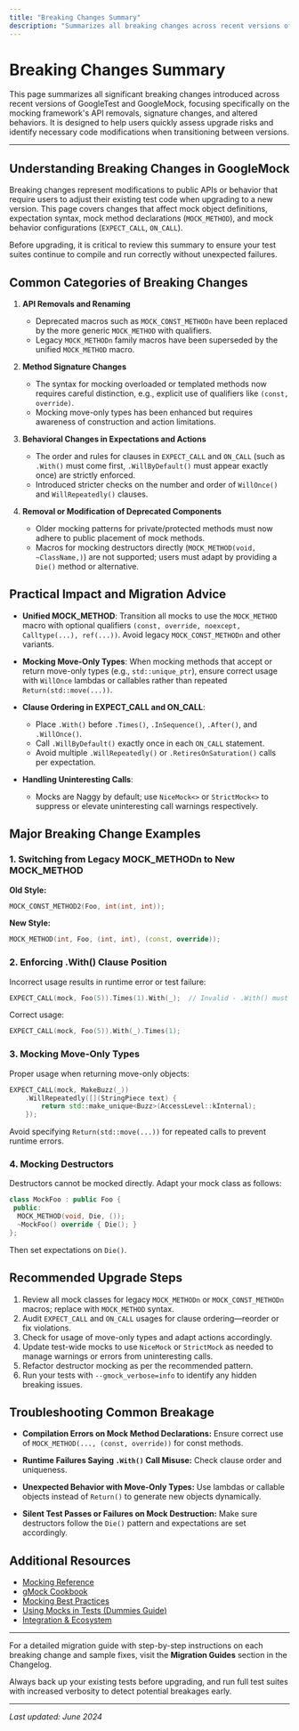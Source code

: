 ```yaml
---
title: "Breaking Changes Summary"
description: "Summarizes all breaking changes across recent versions of GoogleTest and GoogleMock, including API removals, signature changes, and altered behaviors. Helps users quickly assess upgrade risk and identify required code modifications."
---
```


# Breaking Changes Summary

This page summarizes all significant breaking changes introduced across recent versions of GoogleTest and GoogleMock, focusing specifically on the mocking framework's API removals, signature changes, and altered behaviors. It is designed to help users quickly assess upgrade risks and identify necessary code modifications when transitioning between versions.

---

## Understanding Breaking Changes in GoogleMock

Breaking changes represent modifications to public APIs or behavior that require users to adjust their existing test code when upgrading to a new version. This page covers changes that affect mock object definitions, expectation syntax, mock method declarations (`MOCK_METHOD`), and mock behavior configurations (`EXPECT_CALL`, `ON_CALL`).

Before upgrading, it is critical to review this summary to ensure your test suites continue to compile and run correctly without unexpected failures.


## Common Categories of Breaking Changes

1. **API Removals and Renaming**
   - Deprecated macros such as `MOCK_CONST_METHODn` have been replaced by the more generic `MOCK_METHOD` with qualifiers.
   - Legacy `MOCK_METHODn` family macros have been superseded by the unified `MOCK_METHOD` macro.

2. **Method Signature Changes**
   - The syntax for mocking overloaded or templated methods now requires careful distinction, e.g., explicit use of qualifiers like `(const, override)`.
   - Mocking move-only types has been enhanced but requires awareness of construction and action limitations.

3. **Behavioral Changes in Expectations and Actions**
   - The order and rules for clauses in `EXPECT_CALL` and `ON_CALL` (such as `.With()` must come first, `.WillByDefault()` must appear exactly once) are strictly enforced.
   - Introduced stricter checks on the number and order of `WillOnce()` and `WillRepeatedly()` clauses.

4. **Removal or Modification of Deprecated Components**
   - Older mocking patterns for private/protected methods must now adhere to public placement of mock methods.
   - Macros for mocking destructors directly (`MOCK_METHOD(void, ~ClassName,)`) are not supported; users must adapt by providing a `Die()` method or alternative.


## Practical Impact and Migration Advice

- **Unified MOCK_METHOD**: Transition all mocks to use the `MOCK_METHOD` macro with optional qualifiers `(const, override, noexcept, Calltype(...), ref(...))`. Avoid legacy `MOCK_CONST_METHODn` and other variants.

- **Mocking Move-Only Types**: When mocking methods that accept or return move-only types (e.g., `std::unique_ptr`), ensure correct usage with `WillOnce` lambdas or callables rather than repeated `Return(std::move(...))`.

- **Clause Ordering in EXPECT_CALL and ON_CALL**:
  - Place `.With()` before `.Times()`, `.InSequence()`, `.After()`, and `.WillOnce()`.
  - Call `.WillByDefault()` exactly once in each `ON_CALL` statement.
  - Avoid multiple `.WillRepeatedly()` or `.RetiresOnSaturation()` calls per expectation.

- **Handling Uninteresting Calls**:
  - Mocks are Naggy by default; use `NiceMock<>` or `StrictMock<>` to suppress or elevate uninteresting call warnings respectively.


## Major Breaking Change Examples

### 1. Switching from Legacy MOCK_METHODn to New MOCK_METHOD

**Old Style:**
```cpp
MOCK_CONST_METHOD2(Foo, int(int, int));
```

**New Style:**

```cpp
MOCK_METHOD(int, Foo, (int, int), (const, override));
```


### 2. Enforcing .With() Clause Position

Incorrect usage results in runtime error or test failure:

```cpp
EXPECT_CALL(mock, Foo(5)).Times(1).With(_);  // Invalid - .With() must come first
```

Correct usage:

```cpp
EXPECT_CALL(mock, Foo(5)).With(_).Times(1);
```


### 3. Mocking Move-Only Types

Proper usage when returning move-only objects:

```cpp
EXPECT_CALL(mock, MakeBuzz(_))
    .WillRepeatedly([](StringPiece text) { 
        return std::make_unique<Buzz>(AccessLevel::kInternal); 
    });
```

Avoid specifying `Return(std::move(...))` for repeated calls to prevent runtime errors.


### 4. Mocking Destructors

Destructors cannot be mocked directly. Adapt your mock class as follows:

```cpp
class MockFoo : public Foo {
 public:
  MOCK_METHOD(void, Die, ());
  ~MockFoo() override { Die(); }
};
```
Then set expectations on `Die()`.


## Recommended Upgrade Steps

1. Review all mock classes for legacy `MOCK_METHODn` or `MOCK_CONST_METHODn` macros; replace with `MOCK_METHOD` syntax.
2. Audit `EXPECT_CALL` and `ON_CALL` usages for clause ordering—reorder or fix violations.
3. Check for usage of move-only types and adapt actions accordingly.
4. Update test-wide mocks to use `NiceMock` or `StrictMock` as needed to manage warnings or errors from uninteresting calls.
5. Refactor destructor mocking as per the recommended pattern.
6. Run your tests with `--gmock_verbose=info` to identify any hidden breaking issues.


## Troubleshooting Common Breakage

- **Compilation Errors on Mock Method Declarations:** Ensure correct use of `MOCK_METHOD(..., (const, override))` for const methods.

- **Runtime Failures Saying `.With()` Call Misuse:** Check clause order and uniqueness.

- **Unexpected Behavior with Move-Only Types:** Use lambdas or callable objects instead of `Return()` to generate new objects dynamically.

- **Silent Test Passes or Failures on Mock Destruction:** Make sure destructors follow the `Die()` pattern and expectations are set accordingly.


## Additional Resources

- [Mocking Reference](https://google.github.io/googletest/gmock_cook_book.html)
- [gMock Cookbook](https://google.github.io/googletest/gmock_cook_book.html)
- [Mocking Best Practices](https://google.github.io/googletest/guides/mocking-best-practices.html)
- [Using Mocks in Tests (Dummies Guide)](https://google.github.io/googletest/gmock_for_dummies.html#using-mocks-in-tests)
- [Integration & Ecosystem](overview/feature-highlights-integration/integration-ecosystem.md)


---

For a detailed migration guide with step-by-step instructions on each breaking change and sample fixes, visit the **Migration Guides** section in the Changelog.


<Tip>
Always back up your existing tests before upgrading, and run full test suites with increased verbosity to detect potential breakages early.
</Tip>


---

_Last updated: June 2024_

